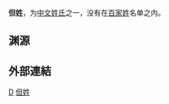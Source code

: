 {{Unreferenced|time=2019-06-03T14:10:25+00:00}}
'''但姓'''，为[[中文姓氏|中文姓氏]]之一，没有在[[百家姓|百家姓]]名单之内。

==渊源==
{{or|自[[轩辕氏|轩辕氏]]称公孙，即轩辕帝生二十五子，赐姓者十有四人。次子含宏，生而奇，右手阳有“旦”字文，左手阴有“人”字文；身长九尺，仁而威，惠而信，勇贯诸曹，征伐蚩尤有功，群臣奏请赐姓。帝曰：“吾儿手有奇文，合来成’但’，是天赐也！”即以此为姓，不入百家之流。}}

==外部連結==
{{Wikisource further reading}}

[[Category:漢姓|D]]
[[Category:但姓|]]
